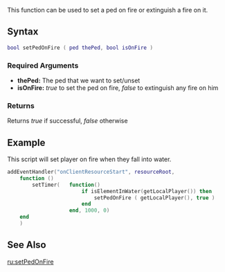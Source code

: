 
{{Server client function}}
This function can be used to set a ped on fire or extinguish a fire on it.

==Syntax== 
<syntaxhighlight lang="lua">
bool setPedOnFire ( ped thePed, bool isOnFire )
</syntaxhighlight> 
{{OOP||[[/ped.md|ped]]:setOnFire|onFire|isPedOnFire}}

===Required Arguments=== 
*'''thePed:''' The ped that we want to set/unset
*'''isOnFire:''' ''true'' to set the ped on fire, ''false'' to extinguish any fire on him

===Returns===
Returns ''true'' if successful, ''false'' otherwise

==Example== 
This script will set player on fire when they fall into water.
<section name="Client" class="client" show="true">
<syntaxhighlight lang="lua">
addEventHandler("onClientResourceStart", resourceRoot,
    function ()
        setTimer(   function()
                        if isElementInWater(getLocalPlayer()) then
                            setPedOnFire ( getLocalPlayer(), true )
                        end
                    end, 1000, 0)
    end
    )    
</syntaxhighlight></section>

==See Also==
{{Ped functions}}
[[/ru:setPedOnFire.md|ru:setPedOnFire]]